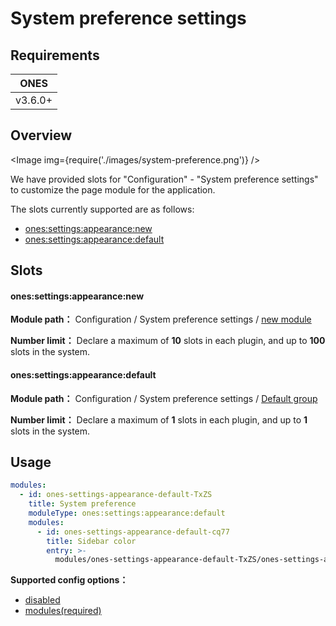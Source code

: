 
# System preference settings

## Requirements

| **ONES** |
| :------: |
| v3.6.0+  |

## Overview

<Image img={require('./images/system-preference.png')} />

We have provided slots for "Configuration" - "System preference settings" to customize the page module for the application.

The slots currently supported are as follows:

- [ones:settings:appearance:new](#onessettingsappearancenew)
- [ones:settings:appearance:default](#onessettingsappearancedefault)

## Slots

#### ones:settings:appearance:new

**Module path：** Configuration / System preference settings / [new module](../index.mdx#slot-hierarchy)

**Number limit：** Declare a maximum of **10** slots in each plugin, and up to **100** slots in the system.

#### ones:settings:appearance:default

**Module path：** Configuration / System preference settings / [Default group](../index.mdx#slot-hierarchy)

**Number limit：** Declare a maximum of **1** slots in each plugin, and up to **1** slots in the system.

## Usage

```yaml
modules:
  - id: ones-settings-appearance-default-TxZS
    title: System preference
    moduleType: ones:settings:appearance:default
    modules:
      - id: ones-settings-appearance-default-cq77
        title: Sidebar color
        entry: >-
          modules/ones-settings-appearance-default-TxZS/ones-settings-appearance-default-cq77/index.html
```

**Supported config options：**

- [disabled](../../../../../reference/config/plugin.yaml#disabled)
- [modules(required)](../../../../../reference/config/plugin.yaml#subModule)
